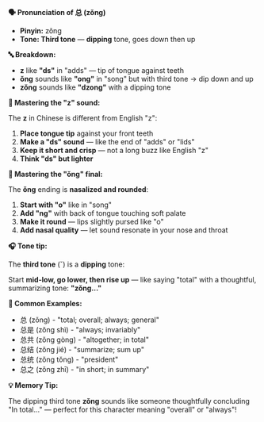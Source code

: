 **🗣️ Pronunciation of 总 (zǒng)**

- **Pinyin:** zǒng
- **Tone: Third tone** — **dipping** tone, goes down then up

**🔤 Breakdown:**

- **z** like **"ds"** in "adds" — tip of tongue against teeth
- **ǒng** sounds like **"ong"** in "song" but with third tone → dip down and up
- **zǒng** sounds like **"dzong"** with a dipping tone

**🎯 Mastering the "z" sound:**

The **z** in Chinese is different from English "z":

1. **Place tongue tip** against your front teeth
2. **Make a "ds" sound** — like the end of "adds" or "lids"
3. **Keep it short and crisp** — not a long buzz like English "z"
4. **Think "ds" but lighter**

**🎯 Mastering the "ǒng" final:**

The **ǒng** ending is **nasalized and rounded**:

1. **Start with "o"** like in "song"
2. **Add "ng"** with back of tongue touching soft palate
3. **Make it round** — lips slightly pursed like "o"
4. **Add nasal quality** — let sound resonate in your nose and throat

**🎧 Tone tip:**

The **third tone** (ˇ) is a **dipping** tone:

Start **mid-low, go lower, then rise up** — like saying "total" with a thoughtful, summarizing tone:
**"zǒng..."**

**📝 Common Examples:**

- 总 (zǒng) - "total; overall; always; general"
- 总是 (zǒng shì) - "always; invariably"
- 总共 (zǒng gòng) - "altogether; in total"
- 总结 (zǒng jié) - "summarize; sum up"
- 总统 (zǒng tǒng) - "president"
- 总之 (zǒng zhī) - "in short; in summary"

**💡 Memory Tip:**

The dipping third tone **zǒng** sounds like someone thoughtfully concluding "In total..." — perfect
for this character meaning "overall" or "always"!
